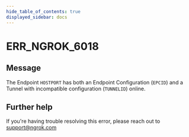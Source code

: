 ```yaml
---
hide_table_of_contents: true
displayed_sidebar: docs
---
```



# ERR_NGROK_6018

## Message

The Endpoint `HOSTPORT` has both an Endpoint Configuration (`EPCID`) and a Tunnel with incompatible configuration (`TUNNELID`) online.

<ErrorDetails error="err_ngrok_6018" />

## Further help

If you're having trouble resolving this error, please reach out to [support@ngrok.com](mailto:support@ngrok.com?subject=Help%20with%20ERR_NGROK_6018)
